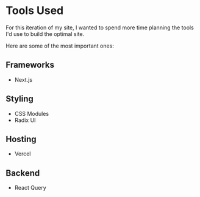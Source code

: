 # Tools Used

For this iteration of my site, I wanted to spend more time planning the tools I'd use to build the optimal site.

Here are some of the most important ones:

## Frameworks

- Next.js

## Styling

- CSS Modules
- Radix UI

## Hosting

- Vercel

## Backend

- React Query
